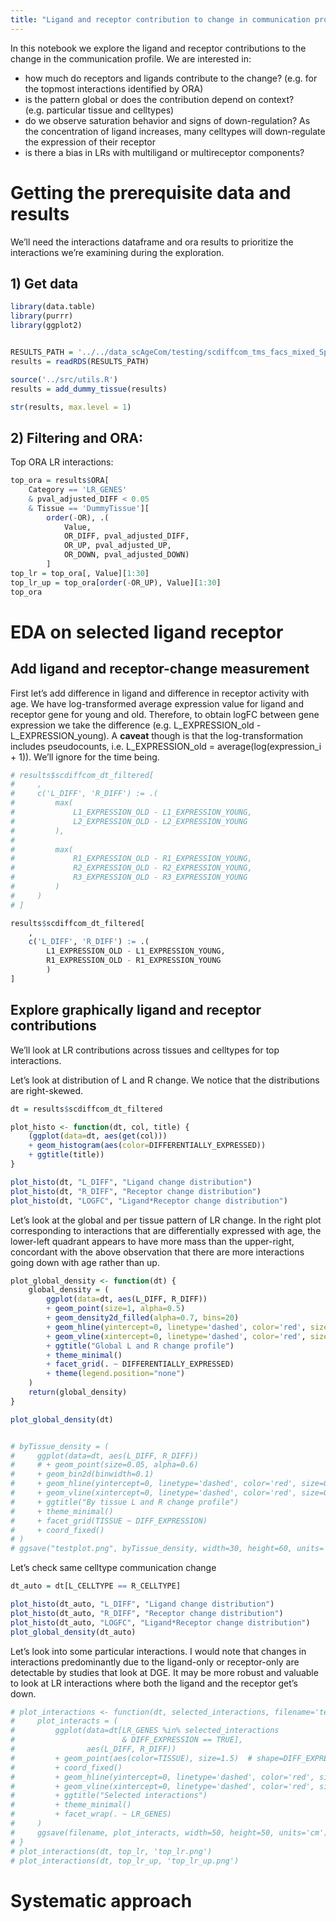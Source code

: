 ```yaml
---
title: "Ligand and receptor contribution to change in communication profile"
---
```


In this notebook we explore the ligand and receptor contributions to the change in the communication profile. We are interested in:

 - how much do receptors and ligands contribute to the change? (e.g. for the topmost interactions identified by ORA)
 - is the pattern global or does the contribution depend on context? (e.g. particular tissue and celltypes)
 - do we observe saturation behavior and signs of down-regulation? As the concentration of ligand increases, many celltypes will down-regulate the expression of their receptor
 - is there a bias in LRs with multiligand or multireceptor components?

# Getting the prerequisite data and results

We'll need the interactions dataframe and ora results to prioritize the interactions we're examining during the exploration.

## 1) Get data

```r
library(data.table)
library(purrr)
library(ggplot2)


RESULTS_PATH = '../../data_scAgeCom/testing/scdiffcom_tms_facs_mixed_Spleen.rds'
results = readRDS(RESULTS_PATH)

source('../src/utils.R')
results = add_dummy_tissue(results)

str(results, max.level = 1)

```

## 2) Filtering and ORA:

Top ORA LR interactions:
```r
top_ora = results$ORA[
    Category == 'LR_GENES' 
    & pval_adjusted_DIFF < 0.05 
    & Tissue == 'DummyTissue'][
        order(-OR), .(
            Value, 
            OR_DIFF, pval_adjusted_DIFF,
            OR_UP, pval_adjusted_UP,
            OR_DOWN, pval_adjusted_DOWN)
        ]
top_lr = top_ora[, Value][1:30]
top_lr_up = top_ora[order(-OR_UP), Value][1:30]
top_ora
```


# EDA on selected ligand receptor

## Add ligand and receptor-change measurement

First let's add difference in ligand and difference in receptor activity with age. We have log-transformed average expression value for ligand and receptor gene for young and old. Therefore, to obtain logFC between gene expression we take the difference (e.g. L_EXPRESSION_old - L_EXPRESSION_young). A **caveat** though is that the log-transformation includes pseudocounts, i.e. L_EXPRESSION_old = average(log(expression_i + 1)). We'll ignore for the time being.

```r
# results$scdiffcom_dt_filtered[
#     , 
#     c('L_DIFF', 'R_DIFF') := .(
#         max(
#             L1_EXPRESSION_OLD - L1_EXPRESSION_YOUNG,
#             L2_EXPRESSION_OLD - L2_EXPRESSION_YOUNG
#         ),
#         
#         max(
#             R1_EXPRESSION_OLD - R1_EXPRESSION_YOUNG,
#             R2_EXPRESSION_OLD - R2_EXPRESSION_YOUNG,
#             R3_EXPRESSION_OLD - R3_EXPRESSION_YOUNG
#         )
#     )
# ]

results$scdiffcom_dt_filtered[
    ,
    c('L_DIFF', 'R_DIFF') := .(
        L1_EXPRESSION_OLD - L1_EXPRESSION_YOUNG,
        R1_EXPRESSION_OLD - R1_EXPRESSION_YOUNG
        )
]


```

## Explore graphically ligand and receptor contributions

We'll look at LR contributions across tissues and celltypes for top interactions.

Let's look at distribution of L and R change. We notice that the distributions are right-skewed.

```r
dt = results$scdiffcom_dt_filtered

plot_histo <- function(dt, col, title) {
    (ggplot(data=dt, aes(get(col)))
    + geom_histogram(aes(color=DIFFERENTIALLY_EXPRESSED))
    + ggtitle(title))
}

plot_histo(dt, "L_DIFF", "Ligand change distribution")
plot_histo(dt, "R_DIFF", "Receptor change distribution")
plot_histo(dt, "LOGFC", "Ligand*Receptor change distribution")
```

Let's look at the global and per tissue pattern of LR change. In the right plot corresponding to interactions that are differentially expressed with age, the lower-left quadrant appears to have more mass than the upper-right, concordant with the above observation that there are more interactions going down with age rather than up.

```r

plot_global_density <- function(dt) {
    global_density = (
        ggplot(data=dt, aes(L_DIFF, R_DIFF))
        + geom_point(size=1, alpha=0.5)
        + geom_density2d_filled(alpha=0.7, bins=20)
        + geom_hline(yintercept=0, linetype='dashed', color='red', size=0.25)
        + geom_vline(xintercept=0, linetype='dashed', color='red', size=0.25)
        + ggtitle("Global L and R change profile")
        + theme_minimal()
        + facet_grid(. ~ DIFFERENTIALLY_EXPRESSED)
        + theme(legend.position="none")
    )
    return(global_density)
}

plot_global_density(dt)


# byTissue_density = (
#     ggplot(data=dt, aes(L_DIFF, R_DIFF))
#     # + geom_point(size=0.05, alpha=0.6)
#     + geom_bin2d(binwidth=0.1)
#     + geom_hline(yintercept=0, linetype='dashed', color='red', size=0.2)
#     + geom_vline(xintercept=0, linetype='dashed', color='red', size=0.2)
#     + ggtitle("By tissue L and R change profile")
#     + theme_minimal()
#     + facet_grid(TISSUE ~ DIFF_EXPRESSION)
#     + coord_fixed()
# )
# ggsave("testplot.png", byTissue_density, width=30, height=60, units='cm')
```


Let's check same celltype communication change


```r
dt_auto = dt[L_CELLTYPE == R_CELLTYPE]

plot_histo(dt_auto, "L_DIFF", "Ligand change distribution")
plot_histo(dt_auto, "R_DIFF", "Receptor change distribution")
plot_histo(dt_auto, "LOGFC", "Ligand*Receptor change distribution")
plot_global_density(dt_auto)
```


Let's look into some particular interactions. I would note that changes in interactions predominantly due to the ligand-only or receptor-only are detectable by studies that look at DGE. It may be more robust and valuable to look at LR interactions where both the ligand and the receptor get's down.


```r
# plot_interactions <- function(dt, selected_interactions, filename='test.png') {
#     plot_interacts = (
#         ggplot(data=dt[LR_GENES %in% selected_interactions 
#                        & DIFF_EXPRESSION == TRUE],
#                aes(L_DIFF, R_DIFF))
#         + geom_point(aes(color=TISSUE), size=1.5)  # shape=DIFF_EXPRESSION
#         + coord_fixed()
#         + geom_hline(yintercept=0, linetype='dashed', color='red', size=0.25)
#         + geom_vline(xintercept=0, linetype='dashed', color='red', size=0.25)
#         + ggtitle("Selected interactions")
#         + theme_minimal()
#         + facet_wrap(. ~ LR_GENES)
#     )
#     ggsave(filename, plot_interacts, width=50, height=50, units='cm')   
# }
# plot_interactions(dt, top_lr, 'top_lr.png')
# plot_interactions(dt, top_lr_up, 'top_lr_up.png')
```


# Systematic approach